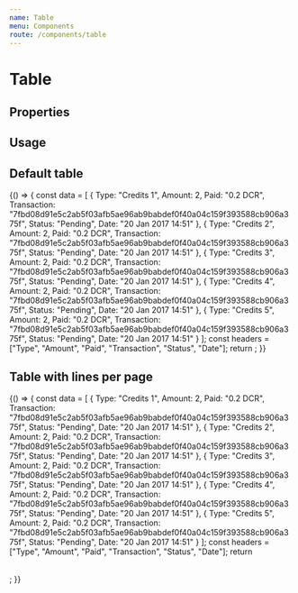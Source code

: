 ```yaml
---
name: Table
menu: Components
route: /components/table
---
```



# Table

## Properties

<Props of={Table} />

## Usage

## Default table

<Playground>
  {() => {
    const data = [
      {
        Type: "Credits 1",
        Amount: 2,
        Paid: "0.2 DCR",
        Transaction:
          "7fbd08d91e5c2ab5f03afb5ae96ab9babdef0f40a04c159f393588cb906a375f",
        Status: "Pending",
        Date: "20 Jan 2017 14:51"
      },
      {
        Type: "Credits 2",
        Amount: 2,
        Paid: "0.2 DCR",
        Transaction:
          "7fbd08d91e5c2ab5f03afb5ae96ab9babdef0f40a04c159f393588cb906a375f",
        Status: "Pending",
        Date: "20 Jan 2017 14:51"
      },
      {
        Type: "Credits 3",
        Amount: 2,
        Paid: "0.2 DCR",
        Transaction:
          "7fbd08d91e5c2ab5f03afb5ae96ab9babdef0f40a04c159f393588cb906a375f",
        Status: "Pending",
        Date: "20 Jan 2017 14:51"
      },
      {
        Type: "Credits 4",
        Amount: 2,
        Paid: "0.2 DCR",
        Transaction:
          "7fbd08d91e5c2ab5f03afb5ae96ab9babdef0f40a04c159f393588cb906a375f",
        Status: "Pending",
        Date: "20 Jan 2017 14:51"
      },
      {
        Type: "Credits 5",
        Amount: 2,
        Paid: "0.2 DCR",
        Transaction:
          "7fbd08d91e5c2ab5f03afb5ae96ab9babdef0f40a04c159f393588cb906a375f",
        Status: "Pending",
        Date: "20 Jan 2017 14:51"
      }
    ];
    const headers = ["Type", "Amount", "Paid", "Transaction", "Status", "Date"];
    return <Table data={data} headers={headers} />;
  }}
</Playground>

## Table with lines per page

<Playground>
  {() => {
    const data = [
      {
        Type: "Credits 1",
        Amount: 2,
        Paid: "0.2 DCR",
        Transaction:
          "7fbd08d91e5c2ab5f03afb5ae96ab9babdef0f40a04c159f393588cb906a375f",
        Status: "Pending",
        Date: "20 Jan 2017 14:51"
      },
      {
        Type: "Credits 2",
        Amount: 2,
        Paid: "0.2 DCR",
        Transaction:
          "7fbd08d91e5c2ab5f03afb5ae96ab9babdef0f40a04c159f393588cb906a375f",
        Status: "Pending",
        Date: "20 Jan 2017 14:51"
      },
      {
        Type: "Credits 3",
        Amount: 2,
        Paid: "0.2 DCR",
        Transaction:
          "7fbd08d91e5c2ab5f03afb5ae96ab9babdef0f40a04c159f393588cb906a375f",
        Status: "Pending",
        Date: "20 Jan 2017 14:51"
      },
      {
        Type: "Credits 4",
        Amount: 2,
        Paid: "0.2 DCR",
        Transaction:
          "7fbd08d91e5c2ab5f03afb5ae96ab9babdef0f40a04c159f393588cb906a375f",
        Status: "Pending",
        Date: "20 Jan 2017 14:51"
      },
      {
        Type: "Credits 5",
        Amount: 2,
        Paid: "0.2 DCR",
        Transaction:
          "7fbd08d91e5c2ab5f03afb5ae96ab9babdef0f40a04c159f393588cb906a375f",
        Status: "Pending",
        Date: "20 Jan 2017 14:51"
      }
    ];
    const headers = ["Type", "Amount", "Paid", "Transaction", "Status", "Date"];
    return <Table data={data} headers={headers} linesPerPage={2} />;
  }}
</Playground>
